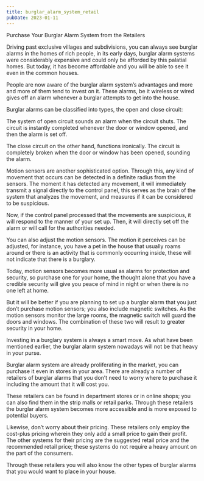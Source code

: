 ```yaml
---
title: burglar_alarm_system_retail
pubDate: 2023-01-11
---
```


Purchase Your Burglar Alarm System from the Retailers


Driving past exclusive villages and subdivisions, you can always see burglar alarms in the homes of rich people, in its early days, burglar alarm systems were considerably expensive and could only be afforded by this palatial homes. But today, it has become affordable and you will be able to see it even in the common houses. 

People are now aware of the burglar alarm system’s advantages and more and more of them tend to invest on it. These alarms, be it wireless or wired gives off an alarm whenever a burglar attempts to get into the house. 

Burglar alarms can be classified into types, the open and close circuit:

The system of open circuit sounds an alarm when the circuit shuts.  The circuit is instantly completed whenever the door or window opened, and then the alarm is set off. 

The close circuit on the other hand, functions ironically. The circuit is completely broken when the door or window has been opened, sounding the alarm. 

Motion sensors are another sophisticated option. Through this, any kind of movement that occurs can be detected in a definite radius from the sensors. The moment it has detected any movement, it will immediately transmit a signal directly to the control panel, this serves as the brain of the system that analyzes the movement, and measures if it can be considered to be suspicious.  

Now, if the control panel processed that the movements are suspicious, it will respond to the manner of your set up. Then, it will directly set off the alarm or will call for the authorities needed. 

You can also adjust the motion sensors. The motion it perceives can be adjusted, for instance, you have a pet in the house that usually roams around or there is an activity that is commonly occurring inside, these will not indicate that there is a burglary. 

Today, motion sensors becomes more usual as alarms for protection and security, so purchase one for your home, the thought alone that you have a credible security will give you peace of mind in night or when there is no one left at home. 

But it will be better if you are planning to set up a burglar alarm that you just don’t purchase motion sensors; you also include magnetic switches.  As the motion sensors monitor the large rooms, the magnetic switch will guard the doors and windows. The combination of these two will result to greater security in your home. 

Investing in a burglary system is always a smart move. As what have been mentioned earlier, the burglar alarm system nowadays will not be that heavy in your purse. 

Burglar alarm system are already proliferating in the market, you can purchase it even in stores in your area. There are already a number of retailers of burglar alarms that you don’t need to worry where to purchase it including the amount that it will cost you.

These retailers can be found in department stores or in online shops; you can also find them in the strip malls or retail parks. Through these retailers the burglar alarm system becomes more accessible and is more exposed to potential buyers. 

Likewise, don’t worry about their pricing. These retailers only employ the cost-plus pricing wherein they only add a small price to gain their profit. The other systems for their pricing are the suggested retail price and the recommended retail price; these systems do not require a heavy amount on the part of the consumers. 

Through these retailers you will also know the other types of burglar alarms that you would want to place in your house.